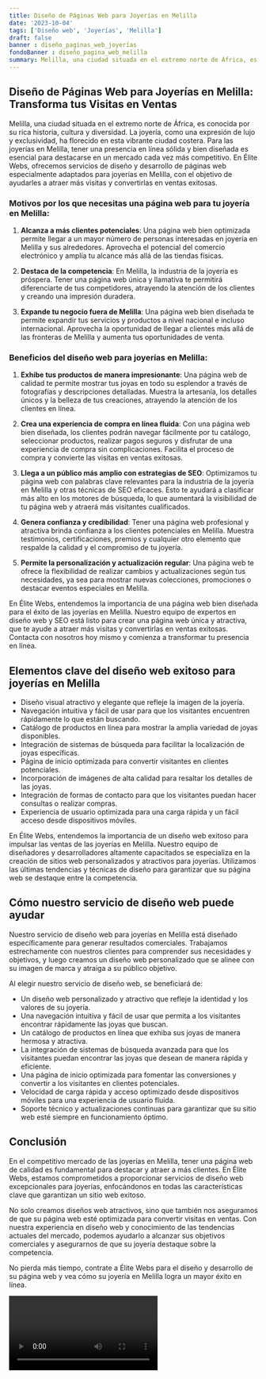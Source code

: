 ```yaml
---
title: Diseño de Páginas Web para Joyerías en Melilla
date: '2023-10-04'
tags: ['Diseño web', 'Joyerías', 'Melilla']
draft: false
banner : diseño_paginas_web_joyerías
fondoBanner : diseño_pagina_web_melilla
summary: Melilla, una ciudad situada en el extremo norte de África, es conocida por su rica historia, cultura y diversidad. La joyería, como una expresión de lujo y exclusividad, ha florecido en esta vibrante ciudad costera. Para las joyerías en Melilla, tener una presencia en línea sólida y bien diseñada es esencial para destacarse en un mercado cada vez más competitivo. En Élite Webs, ofrecemos servicios de diseño y desarrollo de páginas web especialmente adaptados para joyerías en Melilla, con el objetivo de ayudarles a atraer más visitas y convertirlas en ventas exitosas.
---
```


## Diseño de Páginas Web para Joyerías en Melilla: Transforma tus Visitas en Ventas

Melilla, una ciudad situada en el extremo norte de África, es conocida por su rica historia, cultura y diversidad. La joyería, como una expresión de lujo y exclusividad, ha florecido en esta vibrante ciudad costera. Para las joyerías en Melilla, tener una presencia en línea sólida y bien diseñada es esencial para destacarse en un mercado cada vez más competitivo. En Élite Webs, ofrecemos servicios de diseño y desarrollo de páginas web especialmente adaptados para joyerías en Melilla, con el objetivo de ayudarles a atraer más visitas y convertirlas en ventas exitosas.

### Motivos por los que necesitas una página web para tu joyería en Melilla:

1. **Alcanza a más clientes potenciales**: Una página web bien optimizada permite llegar a un mayor número de personas interesadas en joyería en Melilla y sus alrededores. Aprovecha el potencial del comercio electrónico y amplía tu alcance más allá de las tiendas físicas.

2. **Destaca de la competencia**: En Melilla, la industria de la joyería es próspera. Tener una página web única y llamativa te permitirá diferenciarte de tus competidores, atrayendo la atención de los clientes y creando una impresión duradera.

3. **Expande tu negocio fuera de Melilla**: Una página web bien diseñada te permite expandir tus servicios y productos a nivel nacional e incluso internacional. Aprovecha la oportunidad de llegar a clientes más allá de las fronteras de Melilla y aumenta tus oportunidades de venta.

### Beneficios del diseño web para joyerías en Melilla:

1. **Exhibe tus productos de manera impresionante**: Una página web de calidad te permite mostrar tus joyas en todo su esplendor a través de fotografías y descripciones detalladas. Muestra la artesanía, los detalles únicos y la belleza de tus creaciones, atrayendo la atención de los clientes en línea.

2. **Crea una experiencia de compra en línea fluida**: Con una página web bien diseñada, los clientes podrán navegar fácilmente por tu catálogo, seleccionar productos, realizar pagos seguros y disfrutar de una experiencia de compra sin complicaciones. Facilita el proceso de compra y convierte las visitas en ventas exitosas.

3. **Llega a un público más amplio con estrategias de SEO**: Optimizamos tu página web con palabras clave relevantes para la industria de la joyería en Melilla y otras técnicas de SEO eficaces. Esto te ayudará a clasificar más alto en los motores de búsqueda, lo que aumentará la visibilidad de tu página web y atraerá más visitantes cualificados.

4. **Genera confianza y credibilidad**: Tener una página web profesional y atractiva brinda confianza a los clientes potenciales en Melilla. Muestra testimonios, certificaciones, premios y cualquier otro elemento que respalde la calidad y el compromiso de tu joyería.

5. **Permite la personalización y actualización regular**: Una página web te ofrece la flexibilidad de realizar cambios y actualizaciones según tus necesidades, ya sea para mostrar nuevas colecciones, promociones o destacar eventos especiales en Melilla.

En Élite Webs, entendemos la importancia de una página web bien diseñada para el éxito de las joyerías en Melilla. Nuestro equipo de expertos en diseño web y SEO está listo para crear una página web única y atractiva, que te ayude a atraer más visitas y convertirlas en ventas exitosas. Contacta con nosotros hoy mismo y comienza a transformar tu presencia en línea.

<GifSeo />

<Cta />

## Elementos clave del diseño web exitoso para joyerías en Melilla

- Diseño visual atractivo y elegante que refleje la imagen de la joyería.
- Navegación intuitiva y fácil de usar para que los visitantes encuentren rápidamente lo que están buscando.
- Catálogo de productos en línea para mostrar la amplia variedad de joyas disponibles.
- Integración de sistemas de búsqueda para facilitar la localización de joyas específicas.
- Página de inicio optimizada para convertir visitantes en clientes potenciales.
- Incorporación de imágenes de alta calidad para resaltar los detalles de las joyas.
- Integración de formas de contacto para que los visitantes puedan hacer consultas o realizar compras.
- Experiencia de usuario optimizada para una carga rápida y un fácil acceso desde dispositivos móviles.

En Élite Webs, entendemos la importancia de un diseño web exitoso para impulsar las ventas de las joyerías en Melilla. Nuestro equipo de diseñadores y desarrolladores altamente capacitados se especializa en la creación de sitios web personalizados y atractivos para joyerías. Utilizamos las últimas tendencias y técnicas de diseño para garantizar que su página web se destaque entre la competencia.

## Cómo nuestro servicio de diseño web puede ayudar

Nuestro servicio de diseño web para joyerías en Melilla está diseñado específicamente para generar resultados comerciales. Trabajamos estrechamente con nuestros clientes para comprender sus necesidades y objetivos, y luego creamos un diseño web personalizado que se alinee con su imagen de marca y atraiga a su público objetivo.

Al elegir nuestro servicio de diseño web, se beneficiará de:

- Un diseño web personalizado y atractivo que refleje la identidad y los valores de su joyería.
- Una navegación intuitiva y fácil de usar que permita a los visitantes encontrar rápidamente las joyas que buscan.
- Un catálogo de productos en línea que exhiba sus joyas de manera hermosa y atractiva.
- La integración de sistemas de búsqueda avanzada para que los visitantes puedan encontrar las joyas que desean de manera rápida y eficiente.
- Una página de inicio optimizada para fomentar las conversiones y convertir a los visitantes en clientes potenciales.
- Velocidad de carga rápida y acceso optimizado desde dispositivos móviles para una experiencia de usuario fluida.
- Soporte técnico y actualizaciones continuas para garantizar que su sitio web esté siempre en funcionamiento óptimo.

## Conclusión

En el competitivo mercado de las joyerías en Melilla, tener una página web de calidad es fundamental para destacar y atraer a más clientes. En Élite Webs, estamos comprometidos a proporcionar servicios de diseño web excepcionales para joyerías, enfocándonos en todas las características clave que garantizan un sitio web exitoso.

No solo creamos diseños web atractivos, sino que también nos aseguramos de que su página web esté optimizada para convertir visitas en ventas. Con nuestra experiencia en diseño web y conocimiento de las tendencias actuales del mercado, podemos ayudarlo a alcanzar sus objetivos comerciales y asegurarnos de que su joyería destaque sobre la competencia.

No pierda más tiempo, contrate a Élite Webs para el diseño y desarrollo de su página web y vea cómo su joyería en Melilla logra un mayor éxito en línea.

<Video />

<CtaBot job='Joyerías' city='Melilla'/>

<Gmaps query='Melilla+españa+maps' />